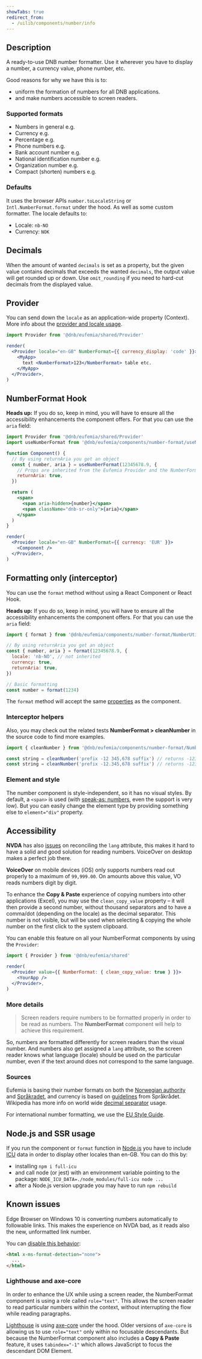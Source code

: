 ```yaml
---
showTabs: true
redirect_from:
  - /uilib/components/number/info
---
```



## Description

A ready-to-use DNB number formatter. Use it wherever you have to display a number, a currency value, phone number, etc.

Good reasons for why we have this is to:

- uniform the formation of numbers for all DNB applications.
- and make numbers accessible to screen readers.

### Supported formats

- Numbers in general e.g. <code className="dnb-code"><NumberFormat value="12345678.90" /></code>
- Currency e.g. <code className="dnb-code"><NumberFormat currency value="12345678.90" /></code>
- Percentage e.g. <code className="dnb-code"><NumberFormat percent value="12.34" /></code>
- Phone numbers e.g. <code className="dnb-code"><NumberFormat phone value="004799999999" /></code>
- Bank account number e.g. <code className="dnb-code"><NumberFormat ban value="20001234567" /></code>
- National identification number e.g. <code className="dnb-code"><NumberFormat nin value="18089212345" /></code>
- Organization number e.g. <code className="dnb-code"><NumberFormat org value="123456789" /></code>
- Compact (shorten) numbers e.g. <code className="dnb-code"><NumberFormat compact value="123456" decimals={1} /></code>

### Defaults

It uses the browser APIs `number.toLocaleString` or `Intl.NumberFormat.format` under the hood. As well as some custom formatter. The locale defaults to:

- Locale: `nb-NO`
- Currency: `NOK`

## Decimals

When the amount of wanted `decimals` is set as a property, but the given value contains decimals that exceeds the wanted `decimals`, the output value will get rounded up or down. Use `omit_rounding` if you need to hard-cut decimals from the displayed value.

## Provider

You can send down the `locale` as an application-wide property (Context). More info about the [provider and locale usage](/uilib/components/number-format/provider).

```jsx
import Provider from '@dnb/eufemia/shared/Provider'

render(
  <Provider locale="en-GB" NumberFormat={{ currency_display: 'code' }}>
    <MyApp>
      text <NumberFormat>123</NumberFormat> table etc.
    </MyApp>
  </Provider>,
)
```

## NumberFormat Hook

**Heads up:** If you do so, keep in mind, you will have to ensure all the accessibility enhancements the component offers. For that you can use the `aria` field:

```jsx
import Provider from '@dnb/eufemia/shared/Provider'
import useNumberFormat from '@dnb/eufemia/components/number-format/useNumberFormat'

function Component() {
  // By using returnAria you get an object
  const { number, aria } = useNumberFormat(12345678.9, {
    // Props are inherited from the Eufemia Provider and the NumberFormat object
    returnAria: true,
  })

  return (
    <span>
      <span aria-hidden>{number}</span>
      <span className="dnb-sr-only">{aria}</span>
    </span>
  )
}

render(
  <Provider locale="en-GB" NumberFormat={{ currency: 'EUR' }}>
    <Component />
  </Provider>,
)
```

## Formatting only (interceptor)

You can use the `format` method without using a React Component or React Hook.

**Heads up:** If you do so, keep in mind, you will have to ensure all the accessibility enhancements the component offers. For that you can use the `aria` field:

```js
import { format } from '@dnb/eufemia/components/number-format/NumberUtils'

// By using returnAria you get an object
const { number, aria } = format(12345678.9, {
  locale: 'nb-NO', // not inherited
  currency: true,
  returnAria: true,
})

// Basic formatting
const number = format(1234)
```

The `format` method will accept the same [properties](/uilib/components/number-format/properties) as the component.

### Interceptor helpers

Also, you may check out the related tests **NumberFormat > cleanNumber** in the source code to find more examples.

```js
import { cleanNumber } from '@dnb/eufemia/components/number-format/NumberUtils'

const string = cleanNumber('prefix -12 345,678 suffix') // returns -12345.678
const string = cleanNumber('prefix -12.345,678 suffix') // returns -12345.678
```

### Element and style

The number component is style-independent, so it has no visual styles. By default, a `<span>` is used (with [speak-as: numbers](https://developer.mozilla.org/en-US/docs/Web/CSS/@counter-style/speak-as), even the support is very low). But you can easily change the element type by providing something else to `element="div"` property.

## Accessibility

**NVDA** has also [issues](https://github.com/nvaccess/nvda/issues/8874) on reconciling the `lang` attribute, this makes it hard to have a solid and good solution for reading numbers. VoiceOver on desktop makes a perfect job there.

**VoiceOver** on mobile devices (iOS) only supports numbers read out properly to a maximum of `99,999.00`. On amounts above this value, VO reads numbers digit by digit.

To enhance the **Copy & Paste** experience of copying numbers into other applications (Excel), you may use the `clean_copy_value` property – it will then provide a second number, without thousand separators and to have a comma/dot (depending on the locale) as the decimal separator. This number is not visible, but will be used when selecting & copying the whole number on the first click to the system clipboard.

You can enable this feature on all your NumberFormat components by using the `Provider`:

```jsx
import { Provider } from '@dnb/eufemia/shared'

render(
  <Provider value={{ NumberFormat: { clean_copy_value: true } }}>
    <YourApp />
  </Provider>,
)
```

### More details

> Screen readers require numbers to be formatted properly in order to be read as numbers. The **NumberFormat** component will help to achieve this requirement.

So, numbers are formatted differently for screen readers than the visual number. And numbers also get assigned a `lang` attribute, so the screen reader knows what language (locale) should be used on the particular number, even if the text around does not correspond to the same language.

### Sources

Eufemia is basing their number formats on both the [Norwegian authority](https://lovdata.no/forskrift/2004-02-16-426/§16) and [Språkradet](https://www.sprakradet.no/sprakhjelp/Skriveregler/Dato), and currency is based on [guidelines](https://www.sprakradet.no/svardatabase/sporsmal-og-svar/kronebelop-rekkjefolgje-komma-og-strek/) from Språkrådet. Wikipedia has more info on world wide [decimal separator](https://en.wikipedia.org/wiki/Decimal_separator) usage.

For international number formatting, we use the [EU Style Guide](https://ec.europa.eu/info/sites/default/files/styleguide_english_dgt_en.pdf).

## Node.js and SSR usage

If you run the component or `format` function in [Node.js](https://nodejs.org) you have to include [ICU](https://nodejs.org/api/intl.html) data in order to display other locales than en-GB. You can do this by:

- installing `npm i full-icu`
- and call node (or jest) with an environment variable pointing to the package: `NODE_ICU_DATA=./node_modules/full-icu node ...`
- after a Node.js version upgrade you may have to run `npm rebuild`

## Known issues

Edge Browser on Windows 10 is converting numbers automatically to followable links. This makes the experience on NVDA bad, as it reads also the new, unformatted link number.

You can [disable this behavior](https://developer.mozilla.org/en-US/docs/Web/HTML/Global_attributes/x-ms-format-detection):

```html
<html x-ms-format-detection="none">
  ...
</html>
```

### Lighthouse and axe-core

In order to enhance the UX while using a screen reader, the NumberFormat component is using a role called `role="text"`. This allows the screen reader to read particular numbers within the context, without interrupting the flow while reading paragraphs.

[Lighthouse](https://developers.google.com/web/tools/lighthouse) is using [axe-core](https://developers.google.com/web/tools/lighthouse) under the hood. Older versions of `axe-core` is allowing us to use `role="text"` only within no focusable descendants. But because the NumberFormat component also includes a **Copy & Paste** feature, it uses `tabindex="-1"` which allows JavaScript to focus the descendant DOM Element.
